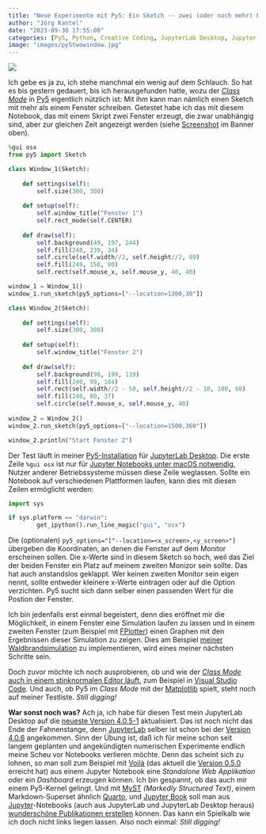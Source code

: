 ```yaml
---
title: "Neue Experimente mit Py5: Ein Sketch -- zwei (oder noch mehr) Fenster"
author: "Jörg Kantel"
date: "2023-09-30 17:55:00"
categories: [Py5, Python, Creative Coding, JupyterLab Desktop, Jupyter Book]
image: "images/py5twowindow.jpg"
---
```


[![](images/py5twowindow-b.jpg)](https://www.flickr.com/photos/schockwellenreiter/53222219531/)

Ich gebe es ja zu, ich stehe manchmal ein wenig auf dem Schlauch. So hat es bis gestern gedauert, bis ich herausgefunden hatte, wozu der *[Class Mode](https://py5coding.org/content/py5_modes.html#class-mode)* in [Py5](http://cognitiones.kantel-chaos-team.de/programmierung/creativecoding/processing/py5.html) eigentlich nützlich ist: Mit ihm kann man nämlich einen Sketch mit mehr als einem Fenster schreiben. Getestet habe ich das mit diesem Notebook, das mit einem Skript zwei Fenster erzeugt, die zwar unabhängig sind, aber zur gleichen Zeit angezeigt werden (siehe [Screenshot](https://www.flickr.com/photos/schockwellenreiter/53222219531/) im Banner oben).

~~~python
%gui osx
from py5 import Sketch

class Window_1(Sketch):
    
    def settings(self):
        self.size(300, 300)
        
    def setup(self):
        self.window_title("Fenster 1")
        self.rect_mode(self.CENTER)
        
    def draw(self):
        self.background(49, 197, 244)
        self.fill(248, 239, 34)
        self.circle(self.width//2, self.height//2, 80)
        self.fill(248, 158, 80)
        self.rect(self.mouse_x, self.mouse_y, 40, 40)

window_1 = Window_1()
window_1.run_sketch(py5_options=["--location=1300,30"])

class Window_2(Sketch):
    
    def settings(self):
        self.size(300, 300)
        
    def setup(self):
        self.window_title("Fenster 2")
        
    def draw(self):
        self.background(98, 199, 119)
        self.fill(240, 99, 164)
        self.rect(self.width//2 - 50, self.height//2 - 10, 100, 60)
        self.fill(240, 80, 37)
        self.circle(self.mouse_x, self.mouse_y, 40)
        
window_2 = Window_2()
window_2.run_sketch(py5_options=["--location=1500,360"])

window_2.println("Start Fenster 2")
~~~

Der Test läuft in meiner [Py5-Installation](https://kantel.github.io/posts/2023081202_py5_jupyterlab_desktop/) für [JupyterLab Desktop](http://cognitiones.kantel-chaos-team.de/programmierung/python/jupyterlabdesktop.html). Die erste Zeile `%gui osx` ist nur für [Jupyter Notebooks unter macOS notwendig](https://py5coding.org/content/osx_users.html), Nutzer anderer Betriebssysteme müssen diese Zeile weglassen. Sollte ein Notebook auf verschiedenen Plattformen laufen, kann dies mit diesen Zeilen ermöglicht werden:

~~~python
import sys

if sys.platform == "darwin":
        get_ipython().run_line_magic("gui", "osx")
~~~

Die (optionalen) `py5_options="["--location=<x_screen>,<y_screen>"]` übergeben die Koordinaten, an denen die Fenster auf dem Monitor erscheinen sollen. Die x-Werte sind in diesem Sketch so hoch, weil das Ziel der beiden Fenster ein Platz auf meinem zweiten Monizor sein sollte. Das hat auch anstandslos geklappt. Wer keinen zweiten Monitor sein eigen nennt, sollte entweder kleinere x-Werte eintragen oder auf die Option verzichten. Py5 sucht sich dann selber einen passenden Wert für die Postion der Fenster.

Ich bin jedenfalls erst einmal begeistert, denn dies eröffnet mir die Möglichkeit, in einem Fenster eine Simulation laufen zu lassen und in einem zweiten Fenster (zum Beispiel mit [FPlotter](https://kantel.github.io/posts/2023092401_fplotter_py5/)) einen Graphen mit den Ergebnissen dieser Simulation zu zeigen. Dies am Beispiel [meiner Waldbrandsimulation](https://kantel.github.io/posts/2023092301_forestfire_sim_1/) zu implementieren, wird eines meiner nächsten Schritte sein.

Doch zuvor möchte ich noch ausprobieren, ob und wie der [*Class Mode* auch in einem stinknormalen Editor läuft](https://kantel.github.io/posts/2023081302_py5_vscode/), zum Beispiel in [Visual Studio Code](http://cognitiones.kantel-chaos-team.de/produktivitaet/visualstudiocode.html). Und auch, ob Py5 im *Class Mode* mit der [Matplotlib](http://cognitiones.kantel-chaos-team.de/programmierung/python/matplotlib.html) spielt, steht noch auf meiner Testliste. *Still digging!*

**War sonst noch was?** Ach ja, ich habe für diesen Test mein JupyterLab Desktop auf die [neueste Version 4.0.5-1](https://github.com/jupyterlab/jupyterlab-desktop/releases/tag/v4.0.5-1) aktualisiert. Das ist noch nicht das Ende der Fahnenstange, denn [JupyterLab](http://cognitiones.kantel-chaos-team.de/programmierung/python/jupyterlab.html) selber ist schon bei der [Version 4.0.6](https://github.com/jupyterlab/jupyterlab/releases/tag/v4.0.6) angekommen. Sinn der Übung ist, daß ich für meine schon seit langem geplanten und angekündigten numerischen Experimente endlich meine Scheu vor Notebooks verlieren möchte. Denn das scheint sich zu lohnen, so man soll zum Beispiel mit [Voilà](https://blog.jupyter.org/and-voil%C3%A0-f6a2c08a4a93) (das aktuell die [Version 0.5.0](https://blog.jupyter.org/voil%C3%A0-0-5-0-homecoming-66f2465aa86f) erreicht hat) aus einem Jupyter Notebook eine *Standalone Web Applikation* oder ein *Dashboard* erzeugen können. Ich bin gespannt, ob das auch mir einem Py5-Kernel gelingt. Und mit [MyST](https://mystmd.org/) *(Markedly Structured Text)*, einem Markdown-Superset ähnlich [Quarto](http://cognitiones.kantel-chaos-team.de/webworking/staticsites/quarto.html), und [Jupyter Book](https://jupyterbook.org/en/stable/intro.html) soll man aus [Jupyter](http://cognitiones.kantel-chaos-team.de/programmierung/python/jupyter.html)-Notebooks (auch aus JupyterLab und JupyterLab Desktop heraus) [wunderschöne Publikationen erstellen](https://kantel.github.io/posts/2023083003_myst_jupyterbook/) können. Das kann ein Spielkalb wie ich doch nicht links liegen lassen. Also noch einmal: *Still digging!*